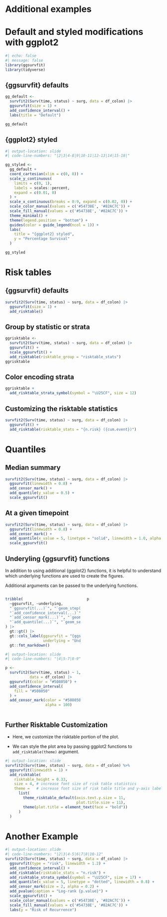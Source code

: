 # Additional examples

# Default and styled modifications with ggplot2

```r
#| echo: false
#| message: false
library(ggsurvfit)
library(tidyverse)
```

## {ggsurvfit} defaults 

```r
gg_default <-
  survfit2(Surv(time, status) ~ surg, data = df_colon) |>
  ggsurvfit(size = 1) +
  add_confidence_interval() +
  labs(title = "Default")

gg_default
```

## {ggplot2} styled 


```r
#| output-location: slide
#| code-line-numbers: "|2|3|4-8|9|10-11|12-13|14|15-18|"

gg_styled <-
  gg_default +
  coord_cartesian(xlim = c(0, 8)) +
  scale_y_continuous(
    limits = c(0, 1),
    labels = scales::percent, 
    expand = c(0.01, 0)
  ) +
  scale_x_continuous(breaks = 0:9, expand = c(0.02, 0)) +
  scale_color_manual(values = c('#54738E', '#82AC7C')) +
  scale_fill_manual(values = c('#54738E', '#82AC7C')) +
  theme_minimal() +
  theme(legend.position = "bottom") +
  guides(color = guide_legend(ncol = 1)) +
  labs(
    title = "{ggplot2} styled",
    y = "Percentage Survival"
  )

gg_styled
```



# Risk tables 

## {ggsurvfit} defaults

```r
survfit2(Surv(time, status) ~ surg, data = df_colon) |>
  ggsurvfit(size = 1) +
  add_risktable()
```


## Group by statistic or strata 

```r
ggrisktable <-
  survfit2(Surv(time, status) ~ surg, data = df_colon) |>
  ggsurvfit() +
  scale_ggsurvfit() +
  add_risktable(risktable_group = "risktable_stats") 
ggrisktable
```

## Color encoding strata
 
```r
ggrisktable +
  add_risktable_strata_symbol(symbol = "\U25CF", size = 12)
```



## Customizing the risktable statistics

```r
survfit2(Surv(time, status) ~ surg, data = df_colon) |>
  ggsurvfit() +
  add_risktable(risktable_stats = "{n.risk} ({cum.event})") 
```



# Quantiles 

## Median summary 

```r
survfit2(Surv(time, status) ~ surg, data = df_colon) |>
  ggsurvfit(linewidth = 0.8) +
  add_censor_mark() +
  add_quantile(y_value = 0.5) +
  scale_ggsurvfit()
```

## At a given timepoint

```r
survfit2(Surv(time, status) ~ surg, data = df_colon) |>
  ggsurvfit(linewidth = 0.8) +
  add_censor_mark() +
  add_quantile(x_value = 5, linetype = "solid", linewidth = 1.0, alpha = 0.3) +
  scale_ggsurvfit()
```

## Underyling {ggsurvfit} functions 

In addition to using additional {ggplot2} functions, it is helpful to understand which underlying functions are used to create the figures.

Additional arguments can be passed to the underlying functions.

:::: {.columns}
::: {.column width="50%"}

```r
tribble(
  ~ggsurvfit, ~underlying,
  "`ggsurvfit(...)`", "`geom_step(...)`",
  "`add_confidence_interval(...)`", "`geom_ribbon(...)`",
  "`add_censor_mark(...)`", "`geom_point(...)`",
  "`add_quantile(...)`", "`geom_segment(...)`"
) |> 
  gt::gt() |> 
  gt::cols_label(ggsurvfit = "{ggsurvfit}",
                 underlying = "Underlying {ggplot2}") |> 
  gt::fmt_markdown()
```


```r
#| output-location: slide
#| code-line-numbers: "|4|5-7|8-9"

p <- 
  survfit2(Surv(time, status) ~ 1, 
           data = df_colon) |> 
  ggsurvfit(color = "#508050") +
  add_confidence_interval(
    fill = "#508050"
  ) +
  add_censor_mark(color = "#508050", 
                  alpha = 100)
```

:::

::: {.column width="50%"}

```r
p
```

:::

::::

## Further Risktable Customization 

- Here, we customize the risktable portion of the plot.

- We can style the plot area by passing ggplot2 functions to `add_risktable(theme)` argument.


```r
#| output-location: slide
survfit2(Surv(time, status) ~ surg, data = df_colon) %>%
  ggsurvfit(linewidth = 1) +
  add_risktable(
    risktable_height = 0.33,
    size = 4, # increase font size of risk table statistics
    theme =   # increase font size of risk table title and y-axis label
      list(
        theme_risktable_default(axis.text.y.size = 11, 
                                plot.title.size = 11),
        theme(plot.title = element_text(face = "bold"))
      )
  )
```




# Another Example

```r
#| output-location: slide
#| code-line-numbers: "|2|3|4-5|6|7|8|10-12"
survfit2(Surv(time, status) ~ surg, data = df_colon) |>
  ggsurvfit(type = "risk", linewidth = 1.2) +
  add_confidence_interval() +
  add_risktable(risktable_stats = "n.risk") +
  add_risktable_strata_symbol(symbol = "\U25CF", size = 17) +
  add_quantile(x_value = 5, linetype = "dotted", linewidth = 0.8) +
  add_censor_mark(size = 2, alpha = 0.2) +
  add_pvalue(caption = "Log-rank {p.value}") +
  scale_ggsurvfit() +
  scale_color_manual(values = c('#54738E', '#82AC7C')) +
  scale_fill_manual(values = c('#54738E', '#82AC7C')) +
  labs(y = "Risk of Recurrence")
```

